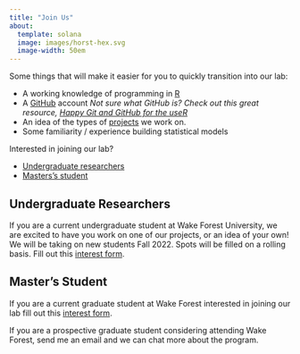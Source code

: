 ```yaml
---
title: "Join Us"
about:
  template: solana
  image: images/horst-hex.svg
  image-width: 50em
---
```


Some things that will make it easier for you to quickly transition into our lab:

* A working knowledge of programming in [R](https://cran.r-project.org)
* A [GitHub](https://github.com) account _Not sure what GitHub is? Check out this great resource, [Happy Git and GitHub for the useR](https://happygitwithr.com)_
* An idea of the types of [projects](./projects) we work on.
* Some familiarity / experience building statistical models

Interested in joining our lab? 

- [Undergraduate researchers](#undergraduate-researchers)  
- [Masters's student](#master's-student)  

## Undergraduate Researchers

If you are a current undergraduate student at Wake Forest University, we are excited to have you work on one of our projects, or an idea of your own! We will be taking on new students Fall 2022. Spots will be filled on a rolling basis. Fill out this [interest form](https://docs.google.com/forms/d/e/1FAIpQLSdLuUkYYsd_lLoA9d8qU_89nPVFdaQKzhPAQbgf3KOMWTaC2A/viewform?usp=sf_link).


## Master's Student

If you are a current graduate student at Wake Forest interested in joining our lab fill out this [interest form](https://docs.google.com/forms/d/e/1FAIpQLSeZjRFkZPtjjDbFeUAmeKCT5OJuZZ5lbBOx4-3pmVbQOiDRUg/viewform?usp=sf_link). 

If you are a prospective graduate student considering attending Wake Forest, send me an email and we can chat more about the program.

